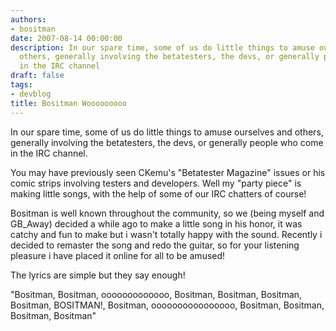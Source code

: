 ```yaml
---
authors:
- bositman
date: 2007-08-14 00:00:00
description: In our spare time, some of us do little things to amuse ourselves and
  others, generally involving the betatesters, the devs, or generally people who come
  in the IRC channel
draft: false
tags:
- devblog
title: Bositman Wooooooooo
---
```


In our spare time, some of us do little things to amuse ourselves and
others, generally involving the betatesters, the devs, or generally
people who come in the IRC channel.

<!-- truncate -->

You may have previously seen CKemu's "Betatester Magazine" issues or his
comic strips involving testers and developers. Well my "party piece" is
making little songs, with the help of some of our IRC chatters of
course!

Bositman is well known throughout the community, so we (being myself and
GB\_Away) decided a while ago to make a little song in his honor, it was
catchy and fun to make but i wasn't totally happy with the sound.
Recently i decided to remaster the song and redo the guitar, so for your
listening pleasure i have placed it online for all to be amused!

The lyrics are simple but they say enough!

"Bositman, Bositman, ooooooooooooo, Bositman, Bositman, Bositman,
Bositman, BOSITMAN!, Bositman, oooooooooooooooo, Bositman, Bositman,
Bositman, Bositman"

<!-- TODO - add the song? lol -->
<!-- And here in nice 320kbps 48khz MP3 format, is the song, enjoy!

Edit by bositman: Dude,I told you it's not pronounced as an "s" but
"z"!!

[Refraction Feat GB\_Away -
Bositman.mp3](/images/stories/frontend/devblog/Refraction_Feat_GB_Away-Bositman.mp3) -->